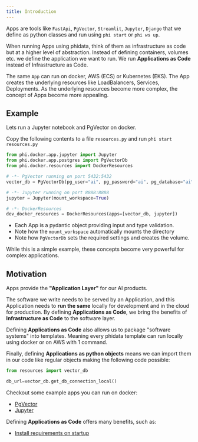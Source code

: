 ```yaml
---
title: Introduction
---
```


Apps are tools like `FastApi`, `PgVector`, `Streamlit`, `Jupyter`, `Django` that we define as python classes and run using `phi start` or `phi ws up`.

When running Apps using phidata, think of them as infrastructure as code but at a higher level of abstraction. Instead of defining containers, volumes etc. we define the application we want to run. We run **Applications as Code** instead of Infrastructure as Code.

The same `App` can run on docker, AWS (ECS) or Kubernetes (EKS). The App creates the underlying resources like LoadBalancers, Services, Deployments. As the underlying resources become more complex, the concept of Apps become more appealing.

## Example

Lets run a Jupyter notebook and PgVector on docker.

Copy the following contents to a file `resources.py` and run `phi start resources.py`

```python resources.py
from phi.docker.app.jupyter import Jupyter
from phi.docker.app.postgres import PgVectorDb
from phi.docker.resources import DockerResources

# -*- PgVector running on port 5432:5432
vector_db = PgVectorDb(pg_user="ai", pg_password="ai", pg_database="ai")

# -*- Jupyter running on port 8888:8888
jupyter = Jupyter(mount_workspace=True)

# -*- DockerResources
dev_docker_resources = DockerResources(apps=[vector_db, jupyter])
```

- Each App is a pydantic object providing input and type validation.
- Note how the `mount_workspace` automatically mounts the directory
- Note how `PgVectorDb` sets the required settings and creates the volume.

While this is a simple example, these concepts become very powerful for complex applications.

## Motivation

Apps provide the **"Application Layer"** for our AI products.

The software we write needs to be served by an Application, and this Application needs to **run the same** locally for development and in the cloud for production. By defining **Applications as Code**, we bring the benefits of **Infrastructure as Code** to the software layer.

Defining **Applications as Code** also allows us to package "software systems" into templates. Meaning every phidata template can run locally using docker or on AWS with 1 command.

Finally, defining **Applications as python objects** means we can import them in our code like regular objects making the following code possible:

```python
from resources import vector_db

db_url=vector_db.get_db_connection_local()
```

Checkout some example apps you can run on docker:

- [PgVector](/blocks/app/examples/pgvector)
- [Jupyter](/blocks/app/examples/jupyter)

Defining **Applications as Code** offers many benefits, such as:

- [Install requirements on startup](/blocks/app/features#install-requirements-on-startup)
